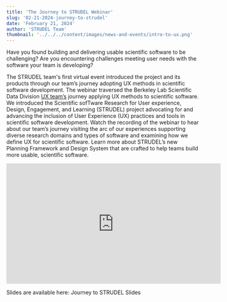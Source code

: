 ```yaml
---
title: 'The Journey to STRUDEL Webinar'
slug: '02-21-2024-journey-to-strudel'
date: 'February 21, 2024'
author: 'STRUDEL Team'
thumbnail: '../../../content/images/news-and-events/intro-to-ux.png'
---
```



Have you found building and delivering usable scientific software to be challenging? Are you encountering challenges meeting user needs with the software your team is developing?

The STRUDEL team's first virtual event introduced the project and its products through our team’s journey adopting UX methods in scientific software development. The webinar traversed the Berkeley Lab Scientific Data Division [UX team’s](https://ux.lbl.gov) journey applying UX methods to scientific software. We introduced the Scientific sofTware Research for User experience, Design, Engagement, and Learning (STRUDEL) project advocating for and advancing the inclusion of User Experience (UX) practices and tools in scientific software development. Watch the recording of the webinar to hear about our team’s journey visiting the arc of our experiences supporting diverse research domains and types of software and examining how we define UX for scientific software. Learn more about STRUDEL’s new Planning Framework and Design System that are crafted to help teams build more usable, scientific software.

<iframe width="560" height="315" src="https://www.youtube.com/embed/t7eW_G0UON8?si=jtU0_QY1ZboBBuh9" title="YouTube video player" frameborder="0" allow="accelerometer; autoplay; clipboard-write; encrypted-media; gyroscope; picture-in-picture; web-share" allowfullscreen></iframe>

Slides are available here: <PdfLink filename="2024-02-21-JourneyToStrudelSlides">Journey to STRUDEL Slides</PdfLink>